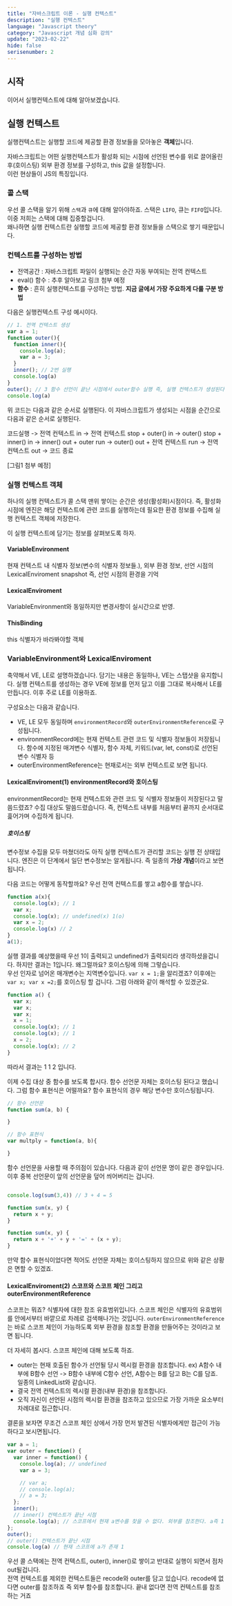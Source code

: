 ```yaml
---
title: "자바스크립트 이론 - 실행 컨텍스트"
description: "실행 컨텍스트"
language: "Javascript theory"
category: "Javascript 개념 심화 강의"
update: "2023-02-22"
hide: false
serisenumber: 2
---
```

## 시작
이어서 실행컨텍스트에 대해 알아보겠습니다.  

## 실행 컨텍스트
실행컨텍스트는 실행할 코드에 제공할 환경 정보들을 모아놓은 <b>객체</b>입니다.

자바스크립트는 어떤 실행컨텍스트가 활성화 되는 시점에 선언된 변수를 위로 끌어올린 후(호이스팅) 외부 환경 정보를 구성하고, this 값을 설정합니다.  
이런 현상들이 JS의 특징입니다.

### 콜 스택
우선 콜 스택을 알기 위해 `스택`과 `큐`에 대해 알아야하죠. 스택은 `LIFO`, 큐는 `FIFO`입니다. 이중 저희는 스택에 대해 집중할겁니다.  
왜나하면 실행 컨텍스트란 실행할 코드에 제공할 환경 정보들을 스택으로 쌓기 때문입니다.

### 컨텍스트를 구성하는 방법
- 전역공간 : 자바스크립트 파일이 실행되는 순간 자동 부여되는 전역 컨텍스트
- eval() 함수 : 추후 알아보고 링크 첨부 예정
- <b>함수</b> : 흔히 실행컨텍스트를 구성하는 방법. <b>지금 글에서 가장 주요하게 다룰 구분 방법</b>

다음은 실행컨텍스트 구성 예시이다.
```js
// 1. 전역 컨텍스트 생성
var a = 1;
function outer(){
  function inner(){
    console.log(a);
    var a = 3;
  }
  inner(); // 2번 실행
  console.log(a)
}
outer(); // 3 함수 선언이 끝난 시점에서 outer함수 실행 즉, 실행 컨텍스트가 생성된다.
console.log(a)
```
위 코드는 다음과 같은 순서로 실행된다. 이 자바스크립트가 생성되는 시점을 순간으로 다음과 같은 순서로 실행된다.

코드실행 -> 전역 컨텍스트 in -> 전역 컨텍스트 stop + outer() in -> outer() stop + inner() in -> inner() out + outer run -> outer() out + 전역 컨텍스트 run -> 전역 컨텍스트 out -> 코드 종료

[그림1 첨부 예정]

### 실행 컨텍스트 객체
하나의 실행 컨텍스트가 콜 스택 맨위 쌓이는 순간은 생성(활성화)시점이다. 즉, 활성화 시점에 엔진은 해당 컨텍스트에 관련 코드를 실행하는데 필요한 환경 정보를 수집해 실행 컨텍스트 객체에 저장한다.  

이 실행 컨텍스트에 담기는 정보를 살펴보도록 하자.

#### VariableEnvironment
현재 컨텍스트 내 식별자 정보(변수의 식별자 정보들.), 외부 환경 정보, 선언 시점의 LexicalEnviroment snapshot 즉, 선언 시점의 환경을 기억

#### LexicalEnviroment
VariableEnvironment와 동일하지만 변경사항이 실시간으로 반영.

#### ThisBinding
this 식별자가 바라봐야할 객체

### VariableEnvironment와 LexicalEnviroment
축약해서 VE, LE로 설명하겠습니다. 담기는 내용은 동일하나, VE는 스탭샷을 유지합니다. 실행 컨텍스트를 생성하는 경우 VE에 정보를 먼저 담고 이를 그대로 복사해서 LE를 만듭니다. 이후 주로 LE를 이용하죠.  

구성요소는 다음과 같습니다.  
- VE, LE 모두 동일하며 `environmentRecord`와 `outerEnvironmentReference`로 구성됩니다.
- environmentRecord에는 현재 컨텍스트 관련 코드 및 식별자 정보들이 저장됩니다. 함수에 지정된 매겨변수 식별자, 함수 자체, 키워드(var, let, const)로 선언된 변수 식별자 등
- outerEnvironmentReference는 현재로서는 외부 컨텍스트로 보면 됩니다.

#### LexicalEnviroment(1) environmentRecord와 호이스팅
environmentRecord는 현재 컨텍스트와 관련 코드 및 식별자 정보들이 저장된다고 말씀드렸죠? 수집 대상도 말씀드렸습니다. 즉, 컨텍스트 내부를 처음부터 끝까지 순서대로 흝어가며 수집하게 됩니다.  

##### 호이스팅
변수정보 수집을 모두 마쳤더라도 아직 실행 컨텍스트가 관리할 코드는 실행 전 상태입니다. 엔진은 이 단계에서 일단 변수정보는 알게됩니다. 즉 일종의 <b>가상 개념</b>이라고 보면 됩니다.

다음 코드는 어떻게 동작할까요? 우선 전역 컨텍스트를 쌓고 a함수를 쌓습니다.
```js
function a(x){
  console.log(x); // 1
  var x;
  console.log(x); // undefined(x) 1(o)
  var x = 2;
  console.log(x) // 2
}
a(1);
```
실행 결과를 예상했을때 우선 1이 출력되고 undefined가 출력되리라 생각하셨을겁니다. 하지만 결과는 1입니다. 왜그럴까요? 호이스팅에 의해 그렇습니다.  
우선 인자로 넘어온 매개변수는 지역변수입니다. `var x = 1;`을 알리겠죠? 이후에는 `var x; var x =2;`를 호이스팅 할 겁니다. 그럼 아래와 같이 해석할 수 있겠군요.
```js
function a() {
  var x;
  var x;
  var x;
  x = 1;
  console.log(x); // 1
  console.log(x); // 1
  x = 2;
  console.log(x); // 2
}
```
따라서 결과는 1 1 2 입니다.

이제 수집 대상 중 함수를 보도록 합시다. 함수 선언문 자체는 호이스팅 된다고 했습니다. 그럼 함수 표현식은 어떨까요? 함수 표현식의 경우 해당 변수만 호이스팅됩니다.
```js
// 함수 선언문
function sum(a, b) {

}

// 함수 표현식
var multply = function(a, b){

}
```

함수 선언문을 사용할 때 주의점이 있습니다. 다음과 같이 선언문 명이 같은 경우입니다.
이후 중복 선언문이 앞의 선언문을 덮어 씌어버리는 겁니다.
```js

console.log(sum(3,4)) // 3 + 4 = 5

function sum(x, y) {
  return x + y;
}

function sum(x, y) {
  return x + '+' + y + '=' + (x + y);
}
```
만약 함수 표현식이었다면 적어도 선언문 자체는 호이스팅하지 않으므로 위와 같은 상황은 면할 수 있겠죠.

#### LexicalEnviroment(2) 스코프와 스코프 체인 그리고 outerEnvironmentReference
스코프는 뭐죠? 식별자에 대한 참조 유효범위입니다. 스코프 체인은 식별자의 유효범위를 안에서부터 바깥으로 차례로 검색해나가는 것입니다. `outerEnvironmentReference`는 바로 스코프 체인이 가능하도록 외부 환경을 참조할 환경을 만들어주는 것이라고 보면 됩니다.

더 자세히 봅시다. 스코프 체인에 대해 보도록 하죠.  
- outer는 현재 호출된 함수가 선언될 당시 렉시컬 환경을 참조합니다. ex) A함수 내부에 B함수 선언 -> B함수 내부에 C함수 선언, A함수는 B를 담고 B는 C를 담죠. 일종의 LinkedList와 같습니다.
- 결국 전역 컨텍스트의 렉시컬 환경(내부 환경)을 참조합니다.
- 오직 자신이 선언된 시점의 렉시컬 환경을 참조하고 있으므로 가장 가까운 요소부터 차례대로 접근합니다.

결론을 보자면 무조건 스코프 체인 상에서 가장 먼저 발견된 식별자에게만 접근이 가능하다고 보시면됩니다.
```js
var a = 1;
var outer = function() {
  var inner = function() {
    console.log(a); // undefined
    var a = 3;

    // var a;
    // console.log(a);
    // a = 3;
  };
  inner();
  // inner() 컨텍스트가 끝난 시점
  console.log(a); // 스코프에서 현재 a변수를 찾을 수 없다. 외부를 참조한다. a즉 1이 출력된다.
};
outer();
// outer() 컨텍스트가 끝난 시점
console.log(a) // 현재 스코프에 a가 존재 1
```
우선 콜 스택에는 전역 컨텍스트, outer(), inner()로 쌓이고 반대로 실행이 되면서 점차 out될겁니다.  
전역 컨텍스트를 제외한 컨텍스트들은 recode와 outer를 담고 있습니다. recode에 없다면 outer를 참조하죠 즉 외부 함수를 참조합니다. 끝내 없다면 전역 컨텍스트를 참조하는 거죠